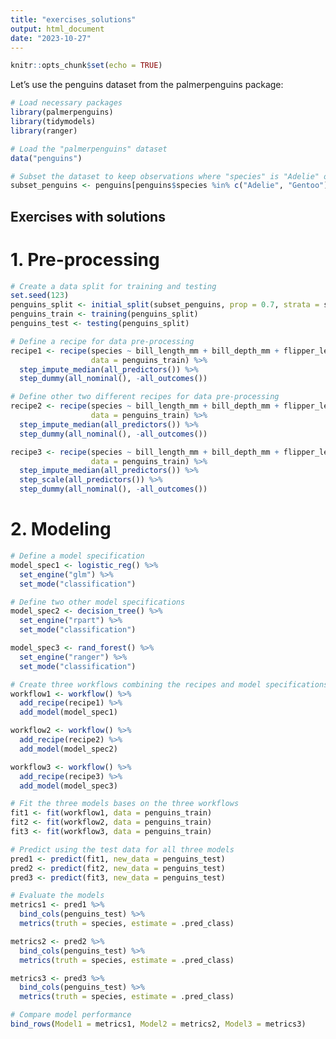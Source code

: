 ```yaml
---
title: "exercises_solutions"
output: html_document
date: "2023-10-27"
---
```


```r
knitr::opts_chunk$set(echo = TRUE)
```

Let's use the penguins dataset from the palmerpenguins package:
```r
# Load necessary packages
library(palmerpenguins)
library(tidymodels)
library(ranger)

# Load the "palmerpenguins" dataset
data("penguins")

# Subset the dataset to keep observations where "species" is "Adelie" or "Gentoo"
subset_penguins <- penguins[penguins$species %in% c("Adelie", "Gentoo"), ]
```

## Exercises with solutions

# 1. Pre-processing
```r
# Create a data split for training and testing
set.seed(123)
penguins_split <- initial_split(subset_penguins, prop = 0.7, strata = species)
penguins_train <- training(penguins_split)
penguins_test <- testing(penguins_split)

# Define a recipe for data pre-processing
recipe1 <- recipe(species ~ bill_length_mm + bill_depth_mm + flipper_length_mm + body_mass_g,
                  data = penguins_train) %>%
  step_impute_median(all_predictors()) %>%
  step_dummy(all_nominal(), -all_outcomes())

# Define other two different recipes for data pre-processing
recipe2 <- recipe(species ~ bill_length_mm + bill_depth_mm + flipper_length_mm + body_mass_g,
                  data = penguins_train) %>%
  step_impute_median(all_predictors()) %>%
  step_dummy(all_nominal(), -all_outcomes())

recipe3 <- recipe(species ~ bill_length_mm + bill_depth_mm + flipper_length_mm + body_mass_g,
                  data = penguins_train) %>%
  step_impute_median(all_predictors()) %>%
  step_scale(all_predictors()) %>%
  step_dummy(all_nominal(), -all_outcomes())
```

# 2. Modeling
```r
# Define a model specification
model_spec1 <- logistic_reg() %>%
  set_engine("glm") %>%
  set_mode("classification")

# Define two other model specifications
model_spec2 <- decision_tree() %>%
  set_engine("rpart") %>%
  set_mode("classification")

model_spec3 <- rand_forest() %>%
  set_engine("ranger") %>%
  set_mode("classification")

# Create three workflows combining the recipes and model specifications
workflow1 <- workflow() %>%
  add_recipe(recipe1) %>%
  add_model(model_spec1)

workflow2 <- workflow() %>%
  add_recipe(recipe2) %>%
  add_model(model_spec2)

workflow3 <- workflow() %>%
  add_recipe(recipe3) %>%
  add_model(model_spec3)

# Fit the three models bases on the three workflows
fit1 <- fit(workflow1, data = penguins_train)
fit2 <- fit(workflow2, data = penguins_train)
fit3 <- fit(workflow3, data = penguins_train)

# Predict using the test data for all three models
pred1 <- predict(fit1, new_data = penguins_test)
pred2 <- predict(fit2, new_data = penguins_test)
pred3 <- predict(fit3, new_data = penguins_test)

# Evaluate the models
metrics1 <- pred1 %>%
  bind_cols(penguins_test) %>%
  metrics(truth = species, estimate = .pred_class)

metrics2 <- pred2 %>%
  bind_cols(penguins_test) %>%
  metrics(truth = species, estimate = .pred_class)

metrics3 <- pred3 %>%
  bind_cols(penguins_test) %>%
  metrics(truth = species, estimate = .pred_class)

# Compare model performance
bind_rows(Model1 = metrics1, Model2 = metrics2, Model3 = metrics3)
```


